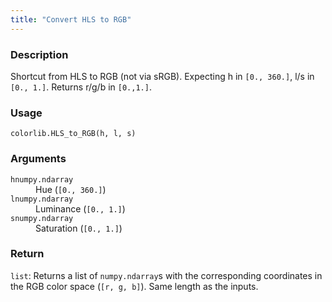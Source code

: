 ```yaml
---
title: "Convert HLS to RGB"
---
```


### Description

Shortcut from HLS to RGB (not via sRGB). Expecting h in `[0., 360.]`,
l/s in `[0., 1.]`. Returns r/g/b in `[0.,1.]`.

### Usage

<pre><code class='language-python'>colorlib.HLS_to_RGB(h, l, s)</code></pre>

### Arguments

<dl class="pyp-list param-list">
  <dt style = "white-space: nowrap; font-family: monospace; vertical-align: top">
   <code id="colorspace.colorlib.colorlib.HLS_to_RGB:h">h</code><code class="argument-class">numpy.ndarray</code>
  </dt>
 <dd>Hue (`[0., 360.]`)</dd>
  <dt style = "white-space: nowrap; font-family: monospace; vertical-align: top">
   <code id="colorspace.colorlib.colorlib.HLS_to_RGB:l">l</code><code class="argument-class">numpy.ndarray</code>
  </dt>
 <dd>Luminance (`[0., 1.]`)</dd>
  <dt style = "white-space: nowrap; font-family: monospace; vertical-align: top">
   <code id="colorspace.colorlib.colorlib.HLS_to_RGB:s">s</code><code class="argument-class">numpy.ndarray</code>
  </dt>
 <dd>Saturation (`[0., 1.]`)  </dd>
</dl>

### Return

<code>list</code>: Returns a list of `numpy.ndarray`s with the corresponding
coordinates in the RGB color space (`[r, g, b]`). Same length as
the inputs.
